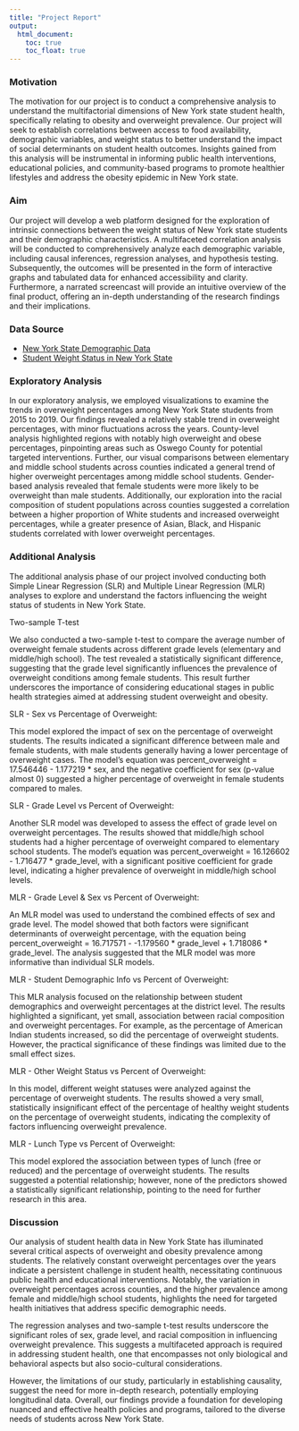 ```yaml
---
title: "Project Report"
output: 
  html_document:
    toc: true
    toc_float: true
---
```


### Motivation 

The motivation for our project is to conduct a comprehensive analysis to understand the multifactorial dimensions of New York state student health, specifically relating to obesity and overweight prevalence. Our project will seek to establish correlations between access to food availability, demographic variables, and weight status to better understand the impact of social determinants on student health outcomes. Insights gained from this analysis will be instrumental in informing public health interventions, educational policies, and community-based programs to promote healthier lifestyles and address the obesity epidemic in New York state.

### Aim 

Our project will develop a web platform designed for the exploration of intrinsic connections between the weight status of New York state students and their demographic characteristics. A multifaceted correlation analysis will be conducted to comprehensively analyze each demographic variable, including causal inferences, regression analyses, and hypothesis testing. Subsequently, the outcomes will be presented in the form of interactive graphs and tabulated data for enhanced accessibility and clarity. Furthermore, a narrated screencast will provide an intuitive overview of the final product, offering an in-depth understanding of the research findings and their implications.

### Data Source

- [New York State Demographic Data](https://pad.human.cornell.edu/schools/datadownload.cfm)
- [Student Weight Status in New York State](https://health.data.ny.gov/Health/Student-Weight-Status-Category-Reporting-Results-B/es3k-2aus)


### Exploratory Analysis

In our exploratory analysis, we employed visualizations to examine the trends in overweight percentages among New York State students from 2015 to 2019. Our findings revealed a relatively stable trend in overweight percentages, with minor fluctuations across the years. County-level analysis highlighted regions with notably high overweight and obese percentages, pinpointing areas such as Oswego County for potential targeted interventions. Further, our visual comparisons between elementary and middle school students across counties indicated a general trend of higher overweight percentages among middle school students. Gender-based analysis revealed that female students were more likely to be overweight than male students. Additionally, our exploration into the racial composition of student populations across counties suggested a correlation between a higher proportion of White students and increased overweight percentages, while a greater presence of Asian, Black, and Hispanic students correlated with lower overweight percentages. 

### Additional Analysis
The additional analysis phase of our project involved conducting both Simple Linear Regression (SLR) and Multiple Linear Regression (MLR) analyses to explore and understand the factors influencing the weight status of students in New York State.

Two-sample T-test

We also conducted a two-sample t-test to compare the average number of overweight female students across different grade levels (elementary and middle/high school). The test revealed a statistically significant difference, suggesting that the grade level significantly influences the prevalence of overweight conditions among female students. This result further underscores the importance of considering educational stages in public health strategies aimed at addressing student overweight and obesity.

SLR - Sex vs Percentage of Overweight:

This model explored the impact of sex on the percentage of overweight students. The results indicated a significant difference between male and female students, with male students generally having a lower percentage of overweight cases. The model's equation was percent_overweight = 17.546446 - 1.177219 * sex, and the negative coefficient for sex (p-value almost 0) suggested a higher percentage of overweight in female students compared to males.

SLR - Grade Level vs Percent of Overweight:

Another SLR model was developed to assess the effect of grade level on overweight percentages. The results showed that middle/high school students had a higher percentage of overweight compared to elementary school students. The model's equation was percent_overweight = 16.126602 - 1.716477 * grade_level, with a significant positive coefficient for grade level, indicating a higher prevalence of overweight in middle/high school levels.

MLR - Grade Level & Sex vs Percent of Overweight:

An MLR model was used to understand the combined effects of sex and grade level. The model showed that both factors were significant determinants of overweight percentage, with the equation being percent_overweight = 16.717571 - -1.179560 * grade_level + 1.718086 * grade_level. The analysis suggested that the MLR model was more informative than individual SLR models.

MLR - Student Demographic Info vs Percent of Overweight:

This MLR analysis focused on the relationship between student demographics and overweight percentages at the district level. The results highlighted a significant, yet small, association between racial composition and overweight percentages. For example, as the percentage of American Indian students increased, so did the percentage of overweight students. However, the practical significance of these findings was limited due to the small effect sizes.

MLR - Other Weight Status vs Percent of Overweight:

In this model, different weight statuses were analyzed against the percentage of overweight students. The results showed a very small, statistically insignificant effect of the percentage of healthy weight students on the percentage of overweight students, indicating the complexity of factors influencing overweight prevalence.

MLR - Lunch Type vs Percent of Overweight:

This model explored the association between types of lunch (free or reduced) and the percentage of overweight students. The results suggested a potential relationship; however, none of the predictors showed a statistically significant relationship, pointing to the need for further research in this area.

### Discussion

Our analysis of student health data in New York State has illuminated several critical aspects of overweight and obesity prevalence among students. The relatively constant overweight percentages over the years indicate a persistent challenge in student health, necessitating continuous public health and educational interventions. Notably, the variation in overweight percentages across counties, and the higher prevalence among female and middle/high school students, highlights the need for targeted health initiatives that address specific demographic needs.

The regression analyses and two-sample t-test results underscore the significant roles of sex, grade level, and racial composition in influencing overweight prevalence. This suggests a multifaceted approach is required in addressing student health, one that encompasses not only biological and behavioral aspects but also socio-cultural considerations.

However, the limitations of our study, particularly in establishing causality, suggest the need for more in-depth research, potentially employing longitudinal data. Overall, our findings provide a foundation for developing nuanced and effective health policies and programs, tailored to the diverse needs of students across New York State.